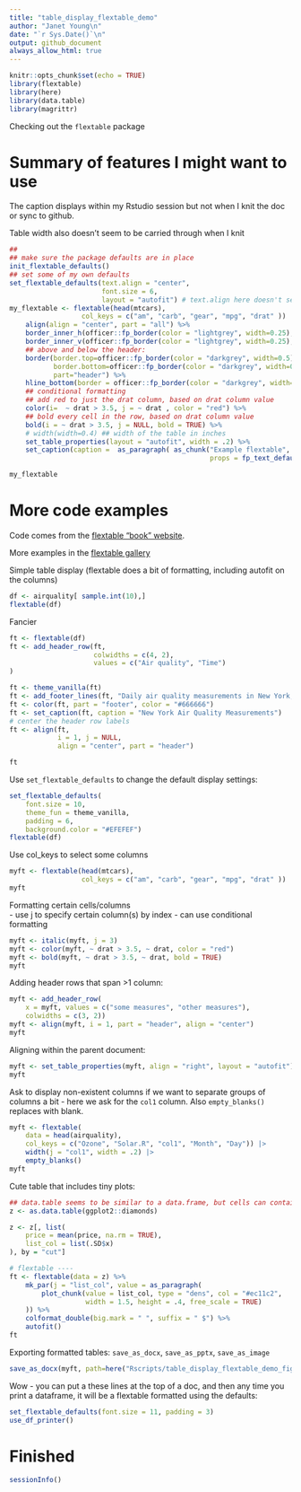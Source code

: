 ```yaml
---
title: "table_display_flextable_demo"
author: "Janet Young\n"
date: "`r Sys.Date()`\n"
output: github_document
always_allow_html: true
---
```


```r
knitr::opts_chunk$set(echo = TRUE)
library(flextable)
library(here)
library(data.table)
library(magrittr)
```

Checking out the `flextable` package


# Summary of features I might want to use


The caption displays within my Rstudio session but not when I knit the doc or sync to github.

Table width also doesn't seem to be carried through when I knit

```r
## 
## make sure the package defaults are in place 
init_flextable_defaults()
## set some of my own defaults
set_flextable_defaults(text.align = "center", 
                       font.size = 6,
                       layout = "autofit") # text.align here doesn't seem to work
my_flextable <- flextable(head(mtcars), 
                  col_keys = c("am", "carb", "gear", "mpg", "drat" ))  %>% 
    align(align = "center", part = "all") %>%
    border_inner_h(officer::fp_border(color = "lightgrey", width=0.25), part="all") %>% 
    border_inner_v(officer::fp_border(color = "lightgrey", width=0.25), part="all") %>% 
    ## above and below the header:
    border(border.top=officer::fp_border(color = "darkgrey", width=0.5), 
           border.bottom=officer::fp_border(color = "darkgrey", width=0.5), 
           part="header") %>%
    hline_bottom(border = officer::fp_border(color = "darkgrey", width=0.5), part = "body") %>% 
    ## conditional formatting
    ## add red to just the drat column, based on drat column value
    color(i=  ~ drat > 3.5, j = ~ drat , color = "red") %>% 
    ## bold every cell in the row, based on drat column value
    bold(i = ~ drat > 3.5, j = NULL, bold = TRUE) %>% 
    # width(width=0.4) ## width of the table in inches
    set_table_properties(layout = "autofit", width = .2) %>% 
    set_caption(caption =  as_paragraph( as_chunk("Example flextable",
                                                  props = fp_text_default() )))

my_flextable
```

# More code examples

Code comes from the [flextable "book" website](https://ardata-fr.github.io/flextable-book/index.html).

More examples in the [flextable gallery](https://ardata.fr/en/flextable-gallery/)

Simple table display (flextable does a bit of formatting, including autofit on the columns)

```r
df <- airquality[ sample.int(10),]
flextable(df)
```


Fancier

```r
ft <- flextable(df)
ft <- add_header_row(ft,
                     colwidths = c(4, 2),
                     values = c("Air quality", "Time")
)

ft <- theme_vanilla(ft)
ft <- add_footer_lines(ft, "Daily air quality measurements in New York, May to September 1973.")
ft <- color(ft, part = "footer", color = "#666666")
ft <- set_caption(ft, caption = "New York Air Quality Measurements")
# center the header row labels
ft <- align(ft,
            i = 1, j = NULL,
            align = "center", part = "header")

ft
```

Use `set_flextable_defaults` to change the default display settings:

```r
set_flextable_defaults(
    font.size = 10, 
    theme_fun = theme_vanilla,
    padding = 6,
    background.color = "#EFEFEF")
flextable(df)
```

Use col_keys to select some columns

```r
myft <- flextable(head(mtcars), 
                  col_keys = c("am", "carb", "gear", "mpg", "drat" ))
myft
```

Formatting certain cells/columns    
- use j to specify certain column(s) by index
- can use conditional formatting

```r
myft <- italic(myft, j = 3)
myft <- color(myft, ~ drat > 3.5, ~ drat, color = "red")
myft <- bold(myft, ~ drat > 3.5, ~ drat, bold = TRUE)
myft
```

Adding header rows that span >1 column:

```r
myft <- add_header_row(
    x = myft, values = c("some measures", "other measures"),
    colwidths = c(3, 2))
myft <- align(myft, i = 1, part = "header", align = "center")
myft
```

Aligning within the parent document:

```r
myft <- set_table_properties(myft, align = "right", layout = "autofit")
myft
```


Ask to display non-existent columns if we want to separate groups of columns a bit - here we ask for the `col1` column.  Also `empty_blanks()` replaces <na> with blank.


```r
myft <- flextable(
    data = head(airquality), 
    col_keys = c("Ozone", "Solar.R", "col1", "Month", "Day")) |> 
    width(j = "col1", width = .2) |>
    empty_blanks()
myft
```

Cute table that includes tiny plots:

```r
## data.table seems to be similar to a data.frame, but cells can contain more complex 
z <- as.data.table(ggplot2::diamonds)

z <- z[, list(
    price = mean(price, na.rm = TRUE),
    list_col = list(.SD$x)
), by = "cut"]

# flextable ----
ft <- flextable(data = z) %>%
    mk_par(j = "list_col", value = as_paragraph(
        plot_chunk(value = list_col, type = "dens", col = "#ec11c2", 
                   width = 1.5, height = .4, free_scale = TRUE)
    )) %>%
    colformat_double(big.mark = " ", suffix = " $") %>% 
    autofit()
ft
```

Exporting formatted tables: `save_as_docx`, `save_as_pptx`, `save_as_image`

```r
save_as_docx(myft, path=here("Rscripts/table_display_flextable_demo_fig1.docx"))
```

Wow - you can put a these lines at the top of a doc, and then any time you print a dataframe, it will be a flextable formatted using the defaults:

```r
set_flextable_defaults(font.size = 11, padding = 3)
use_df_printer()
```


# Finished

```r
sessionInfo()
```

